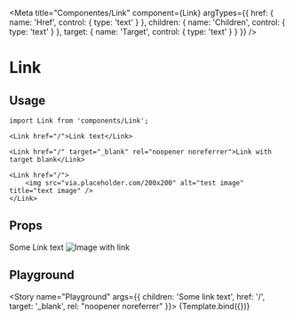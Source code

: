 
<Meta
	title="Componentes/Link"
	component={Link}
	argTypes={{
		href: {
			name: 'Href',
			control: {
				type: 'text'
			}
		},
        children: {
            name: 'Children',
            control: {
                type: 'text'
            }
        },
        target: {
            name: 'Target',
            control: {
                type: 'text'
            }
        }
	}}
/>

# Link

## Usage

```
import Link from 'components/Link';

<Link href="/">Link text</Link>

<Link href="/" target="_blank" rel="noopener noreferrer">Link with target blank</Link>

<Link href="/">
    <img src="via.placeholder.com/200x200" alt="test image" title="text image" /> 
</Link>
```

## Props

<ArgsTable of={Link} />

<Story name="Link with text">
	<Link href="/">
		Some Link text
	</Link>
</Story>

<Story name="Link with image">
	<Link href="/">
		<img src="https://via.placeholder.com/200x200?text=image%20with%20link" alt="Image with link" title="Image with link" /> 
	</Link>
</Story>

## Playground


<Story name="Playground" args={{ children: 'Some link text', href: '/', target: '_blank', rel: "noopener noreferrer" }}>
	{Template.bind({})}
</Story>
